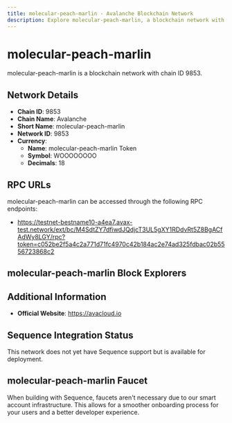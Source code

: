 ```yaml
--- 
title: molecular-peach-marlin - Avalanche Blockchain Network
description: Explore molecular-peach-marlin, a blockchain network with chain ID 9853. Learn about its native currency, molecular-peach-marlin Token, and how to interact with the network.
---
```


# molecular-peach-marlin

molecular-peach-marlin is a blockchain network with chain ID 9853.

## Network Details

- **Chain ID**: 9853
- **Chain Name**: Avalanche
- **Short Name**: molecular-peach-marlin
- **Network ID**: 9853
- **Currency**: 
  - **Name**: molecular-peach-marlin Token
  - **Symbol**: WOOOOOOOO
  - **Decimals**: 18

## RPC URLs

molecular-peach-marlin can be accessed through the following RPC endpoints:

- https://testnet-bestname10-a4ea7.avax-test.network/ext/bc/M4SdtZY7dfiwdJQdjcT3UL5gXY1RDdvRt5Z8BgACfAdWy8LGY/rpc?token=c052be2f5a4c2a771d71fc4970c42b184ac2e74ad325fdbac02b5556723868c2

## molecular-peach-marlin Block Explorers



## Additional Information

- **Official Website**: https://avacloud.io

## Sequence Integration Status

This network does not yet have Sequence support but is available for deployment.

## molecular-peach-marlin Faucet

When building with Sequence, faucets aren't necessary due to our smart account infrastructure. This allows for a smoother onboarding process for your users and a better developer experience.
